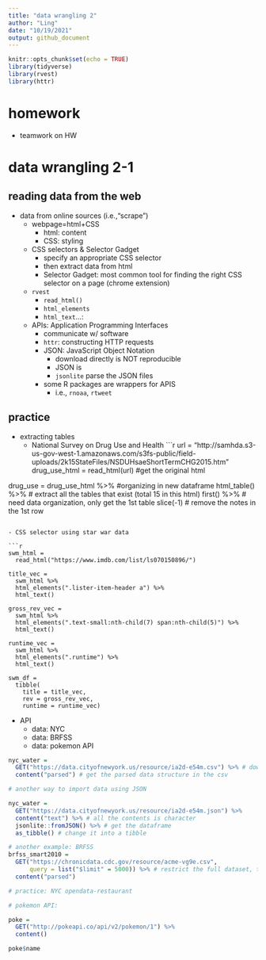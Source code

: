 ```yaml
---
title: "data wrangling 2"
author: "Ling"
date: "10/19/2021"
output: github_document
---
```


```r
knitr::opts_chunk$set(echo = TRUE)
library(tidyverse)
library(rvest)
library(httr)
```
# homework

- teamwork on HW

# data wrangling 2-1

## reading data from the web

- data from online sources (i.e.,"scrape")
  - webpage=html+CSS
    - html: content
    - CSS: styling
  - CSS selectors & Selector Gadget
    - specify an appropriate CSS selector
    - then extract data from html
    - Selector Gadget: most common tool for finding the right CSS selector on a page (chrome extension)
  - `rvest`
    - `read_html()`
    - `html_elements`
    - `html_text`...:
  - APIs: Application Programming Interfaces
    - communicate w/ software
    - `httr`: constructing HTTP requests
    - JSON: JavaScript Object Notation
      - download directly is NOT reproducible
      - JSON is
      - `jsonlite` parse the JSON files
    - some R packages are wrappers for APIS
      - i.e., `rnoaa`, `rtweet`
      
## practice

- extracting tables
  - National Survey on Drug Use and Health
```r
url = "http://samhda.s3-us-gov-west-1.amazonaws.com/s3fs-public/field-uploads/2k15StateFiles/NSDUHsaeShortTermCHG2015.htm"
drug_use_html = read_html(url) #get the original html

drug_use = drug_use_html %>% #organizing in new dataframe
  html_table() %>% # extract all the tables that exist (total 15 in this html)
  first() %>% # need data organization, only get the 1st table
  slice(-1) # remove the notes in the 1st row

```

- CSS selector using star war data

```r
swm_html = 
  read_html("https://www.imdb.com/list/ls070150896/")

title_vec = 
  swm_html %>%
  html_elements(".lister-item-header a") %>%
  html_text()

gross_rev_vec = 
  swm_html %>%
  html_elements(".text-small:nth-child(7) span:nth-child(5)") %>%
  html_text()

runtime_vec = 
  swm_html %>%
  html_elements(".runtime") %>%
  html_text()

swm_df = 
  tibble(
    title = title_vec,
    rev = gross_rev_vec,
    runtime = runtime_vec)
```

- API
  - data: NYC
  - data: BRFSS
  - data: pokemon API
  
```r
nyc_water = 
  GET("https://data.cityofnewyork.us/resource/ia2d-e54m.csv") %>% # download a csv
  content("parsed") # get the parsed data structure in the csv

# another way to import data using JSON

nyc_water = 
  GET("https://data.cityofnewyork.us/resource/ia2d-e54m.json") %>% 
  content("text") %>% # all the contents is character
  jsonlite::fromJSON() %>% # get the dataframe
  as_tibble() # change it into a tibble

# another example: BRFSS
brfss_smart2010 = 
  GET("https://chronicdata.cdc.gov/resource/acme-vg9e.csv",
      query = list("$limit" = 5000)) %>% # restrict the full dataset, the default limit is 1000
  content("parsed")

# practice: NYC opendata-restaurant

# pokemon API:

poke = 
  GET("http://pokeapi.co/api/v2/pokemon/1") %>%
  content()

poke$name
```



